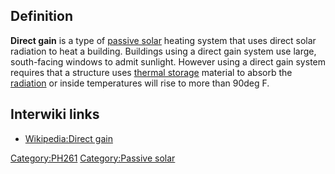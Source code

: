 == Definition ==
'''Direct gain''' is a type of [[passive solar]] heating system that uses direct solar radiation to heat a building.  Buildings using a direct gain system use large, south-facing windows to admit sunlight. However using a direct gain system requires that a structure uses [[thermal storage]] material to absorb the [[radiation]] or inside temperatures will rise to more than 90deg F.

== Interwiki links ==

* [[Wikipedia:Direct gain]]


{{Solar navbox}}

[[Category:PH261]]
[[Category:Passive solar]]